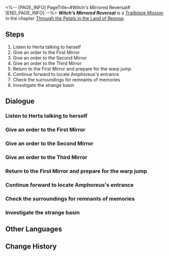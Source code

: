 <%-- [PAGE_INFO]
PageTitle=#Witch's Mirrored Reversal#
[END_PAGE_INFO] --%>
{{Stub|Dialogue.}}
{{Mission Infobox
|id            = 1040310
|title         = 
|image         = Mission Witch's Mirrored Reversal.png{{subst:void|<!--$UPLOAD:<<SpriteOutput/Chronicle/1040310.png>-<Mission Witch's Mirrored Reversal.png>-<Fate's Atlas Images>>-->}}
|type          = Trailblaze
|event_name    = 
|chapter       = Through the Petals in the Land of Repose
|requirements  = [[Trailblaze Mission]] ''[[Scholar, Let Us Meet Again Before the Gates of Truth]]'' completed
|summary       = After Welt and Sunday interrupted the audience with Nous, Herta took interest in Amphoreus, using the magic mirror to warp her "data spirit entity" into its entrance. Lygus soon appeared, invoking the threat of "Lord Ravager," warning Herta against treading further.
|characters    = Herta; Sunday; Trailblazer; Welt
|startLocation = [[Herta Space Station]] - [[Seclusion Zone]]
|world         = Herta Space Station
|area          = Seclusion Zone
|prev          = Scholar, Let Us Meet Again Before the Gates of Truth
|next          = 
|rewards       = Trailblaze EXP*200; Stellar Jade*20; Lost Crystal*3; Celestial Ambrosia*40; Elegy of Netherwing (Disk)*1 { text = ''Elegy of Netherwing'' }; Credit*20,000
}}
'''''Witch's Mirrored Reversal''''' is a [[Trailblaze Mission]] in the chapter [[Through the Petals in the Land of Repose]].

==Steps==
# Listen to Herta talking to herself
# Give an order to the First Mirror
# Give an order to the Second Mirror
# Give an order to the Third Mirror
# Return to the First Mirror and prepare for the warp jump
# Continue forward to locate Amphoreus's entrance
# Check the surroundings for remnants of memories
# Investigate the strange basin

<!--
==Gameplay Notes==

--><!--
==Trial Character==

-->
==Dialogue==
{{Stub Dialogue}}
===Listen to Herta talking to herself{{subst:void|<!--104031002-->}}===
{{Mission Description|type=trailblaze|location=Seclusion Zone|Be grateful, Astral Express. Fortunately, Madam Herta is quite interested in Amphoreus and plans to conduct an on-the-ground investigation there.<br />Madam Herta, could you speak with me, the Fourth Mirror, a little more?}}
{{Dialogue Start}}
:{{tx}}
{{Dialogue End}}

===Give an order to the First Mirror{{subst:void|<!--104031003-->}}===
{{Dialogue Start}}
:{{tx}}
{{Dialogue End}}

===Give an order to the Second Mirror{{subst:void|<!--104031004-->}}===
{{Dialogue Start}}
:{{tx}}
{{Dialogue End}}

===Give an order to the Third Mirror{{subst:void|<!--104031005-->}}===
{{Dialogue Start}}
:{{tx}}
{{Dialogue End}}

===Return to the First Mirror and prepare for the warp jump{{subst:void|<!--104031006-->}}===
{{Dialogue Start}}
:{{tx}}
{{Dialogue End}}

===Continue forward to locate Amphoreus's entrance{{subst:void|<!--104031007-->}}===
{{Mission Description|type=trailblaze|location=Vortex of Genesis|update|Learn from this, Astral Express. Madam Herta doesn't need to traverse obstacles in the flesh to personally visit Amphoreus. She can immediately uncover the secrets of this unknown world with just a simple touch.<br />Don't ask me why I'm so sure &mdash; it's because I've been a Heritor for so long.}}
{{Dialogue Start}}
:{{tx}}
{{Dialogue End}}

===Check the surroundings for remnants of memories{{subst:void|<!--104031011-->}}===
{{Dialogue Start}}
:{{tx}}
{{Dialogue End}}

===Investigate the strange basin{{subst:void|<!--104031012-->}}===
{{Dialogue Start}}
:{{tx}}
{{Dialogue End}}

==Other Languages==
{{Other Languages
|en   = Witch's Mirrored Reversal
|zhs  = 魔女的镜中回天
|zht  = 魔女的鏡中迴天
|ja   = 魔女の鏡、廻天を見せよ
|ko   = 마녀의 거울 속 하늘 회귀
|es   = Retorno del espejo de la bruja
|fr   = Image miroir de la sorcière
|ru   = Зеркальное отражение ведьмы
|th   = กระจกผกผันของแม่มด
|vi   = Sự Xoay Chuyển Trong Gương Của Ma Nữ
|de   = Das Spiegelbild der Hexe
|id   = Menembus Langit Melalui Cermin Penyihir
|pt   = Reversão Espelhada da Bruxa
}}

==Change History==
{{Change History|3.2}}
